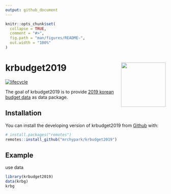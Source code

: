 ---
output: github_document
---

<!-- README.md is generated from README.Rmd. Please edit that file -->

```{r setup, include = FALSE}
knitr::opts_chunk$set(
  collapse = TRUE,
  comment = "#>",
  fig.path = "man/figures/README-",
  out.width = "100%"
)
```
# krbudget2019 <img src="man/figures/logo.png" align="right" height=140/>

[![lifecycle](https://img.shields.io/badge/lifecycle-experimental-orange.svg)](https://www.tidyverse.org/lifecycle/#experimental)

The goal of krbudget2019 is to provide [2019 korean budget data](http://newslabit.hankyung.com/article/201812187348G) as data package.

## Installation

You can install the developing version of krbudget2019 from [Github](https://github.com/mrchypark/krbudget2019) with:

``` r
# install.packages("remotes")
remotes::install_github("mrchypark/krbudget2019")
```

## Example

use data

```{r}
library(krbudget2019)
data(krbg)
krbg
```
